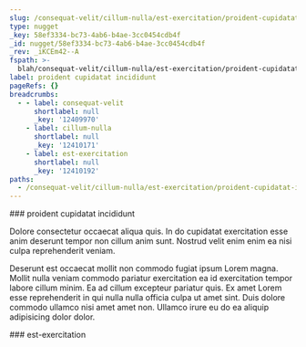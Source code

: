 ```yaml
---
slug: /consequat-velit/cillum-nulla/est-exercitation/proident-cupidatat-incididunt
type: nugget
_key: 58ef3334-bc73-4ab6-b4ae-3cc0454cdb4f
_id: nugget/58ef3334-bc73-4ab6-b4ae-3cc0454cdb4f
_rev: _iKCEm42--A
fspath: >-
  blah/consequat-velit/cillum-nulla/est-exercitation/proident-cupidatat-incididunt.md
label: proident cupidatat incididunt
pageRefs: {}
breadcrumbs:
  - - label: consequat-velit
      shortlabel: null
      _key: '12409970'
    - label: cillum-nulla
      shortlabel: null
      _key: '12410171'
    - label: est-exercitation
      shortlabel: null
      _key: '12410192'
paths:
  - /consequat-velit/cillum-nulla/est-exercitation/proident-cupidatat-incididunt
---
```


<NuggetArea>
<Nugget slug="/consequat-velit/cillum-nulla/est-exercitation/proident-cupidatat-incididunt" type="nugget" _key="58ef3334-bc73-4ab6-b4ae-3cc0454cdb4f" _id="nugget/58ef3334-bc73-4ab6-b4ae-3cc0454cdb4f" _rev="_iKCEm42--A" fspath="blah/consequat-velit/cillum-nulla/est-exercitation/proident-cupidatat-incididunt.md" label="proident cupidatat incididunt" paths="/consequat-velit/cillum-nulla/est-exercitation/proident-cupidatat-incididunt">
<NuggetBody>
### proident cupidatat incididunt

Dolore consectetur occaecat aliqua quis. In do cupidatat exercitation esse anim deserunt tempor non cillum anim sunt. Nostrud velit enim enim ea nisi culpa reprehenderit veniam.

Deserunt est occaecat mollit non commodo fugiat ipsum Lorem magna. Mollit nulla veniam commodo pariatur exercitation ea id exercitation tempor labore cillum minim. Ea ad cillum excepteur pariatur quis. Ex amet Lorem esse reprehenderit in qui nulla nulla officia culpa ut amet sint. Duis dolore commodo ullamco nisi amet amet non. Ullamco irure eu do ea aliquip adipisicing dolor dolor.

</NuggetBody>
<Breadcrumbs>
<Crumbs>
<Crumb _key="12409970" label="consequat-velit" /><Crumb _key="12410171" label="cillum-nulla" /><Crumb _key="12410192" label="est-exercitation" />
</Crumbs>
</Breadcrumbs>
</Nugget>

<NuggetsInbound>
</NuggetsInbound>
<NuggetsOutbound>
</NuggetsOutbound>
</NuggetArea>
<PassagesInbound>
<Passage direction="inbound" type="passage" _key="12410192" _id="passage/12410192" _rev="_iKCEm42---" label="est-exercitation" passage="est-exercitation" fspath="blah/consequat-velit/cillum-nulla/est-exercitation" paths="/consequat-velit/cillum-nulla/est-exercitation" slug="/consequat-velit/cillum-nulla/est-exercitation">
<NuggetBody>
### est-exercitation

</NuggetBody>
<Breadcrumbs>
<Crumbs>
<Crumb _key="12409970" label="consequat-velit" /><Crumb _key="12410171" label="cillum-nulla" />
</Crumbs>
</Breadcrumbs>
</Passage>

</PassagesInbound>
<PassagesOutbound>
</PassagesOutbound>